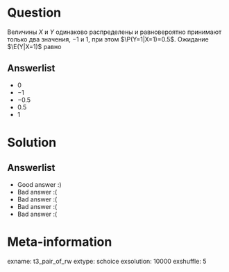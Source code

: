 Question
========

Величины $X$ и $Y$ одинаково распределены и равновероятно принимают только два значения, $-1$ и $1$, при этом $\P(Y=1|X=1)=0.5$. Ожидание $\E(Y|X=1)$ равно

Answerlist
----------
*  $0$
*  $-1$
*  $-0.5$
*  $0.5$
*  $1$

Solution
========

Answerlist
----------
*  Good answer :)
*  Bad answer :(
*  Bad answer :(
*  Bad answer :(
*  Bad answer :(

Meta-information
================
exname: t3_pair_of_rw
extype: schoice
exsolution: 10000
exshuffle: 5
